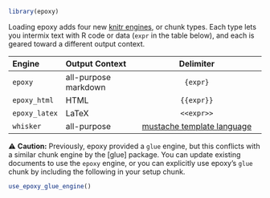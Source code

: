 ```r
library(epoxy)
```

Loading epoxy adds four new [knitr engines][knitr-engines], or chunk types.
Each type lets you intermix text with R code or data (`expr` in the table below),
and each is geared toward a different output context.

| Engine        | Output Context       |               Delimiter               |
| :------------ | :------------------- | :-----------------------------------: |
| `epoxy`       | all-purpose markdown |               `{expr}`                |
| `epoxy_html`  | HTML                 |              `{{expr}}`               |
| `epoxy_latex` | LaTeX                |              `<<expr>>`               |
| `whisker`     | all-purpose          | [mustache template language][whisker] |

⚠️ **Caution:** Previously, epoxy provided a `glue` engine,
but this conflicts with a similar chunk engine by the [glue] package.
You can update existing documents to use the `epoxy` engine,
or you can explicitly use epoxy's `glue` chunk
by including the following in your setup chunk.

```r
use_epoxy_glue_engine()
```

[whisker]: https://mustache.github.io/
[knitr-engines]: https://bookdown.org/yihui/rmarkdown/language-engines.html
